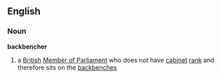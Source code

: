 ==English==
===Noun===
{{wikipedia}}
'''backbencher'''
#a [[British]] [[Member of Parliament]] who does not have [[cabinet]] [[rank]] and therefore sits on the [[backbench]]es